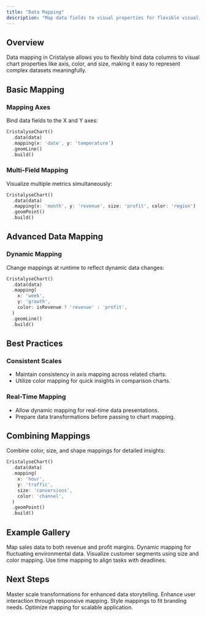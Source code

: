 ```yaml
---
title: "Data Mapping"
description: "Map data fields to visual properties for flexible visualization"
---
```


## Overview

Data mapping in Cristalyse allows you to flexibly bind data columns to visual chart properties like axis, color, and size, making it easy to represent complex datasets meaningfully.

## Basic Mapping

### Mapping Axes

Bind data fields to the X and Y axes:

```dart
CristalyseChart()
  .data(data)
  .mapping(x: 'date', y: 'temperature')
  .geomLine()
  .build()
```

### Multi-Field Mapping

Visualize multiple metrics simultaneously:

```dart
CristalyseChart()
  .data(data)
  .mapping(x: 'month', y: 'revenue', size: 'profit', color: 'region')
  .geomPoint()
  .build()
```

## Advanced Data Mapping

### Dynamic Mapping

Change mappings at runtime to reflect dynamic data changes:

```dart
CristalyseChart()
  .data(data)
  .mapping(
    x: 'week',
    y: 'growth',
    color: isRevenue ? 'revenue' : 'profit',
  )
  .geomLine()
  .build()
```

## Best Practices

### Consistent Scales

- Maintain consistency in axis mapping across related charts.
- Utilize color mapping for quick insights in comparison charts.

### Real-Time Mapping

- Allow dynamic mapping for real-time data presentations.
- Prepare data transformations before passing to chart mapping.

## Combining Mappings

Combine color, size, and shape mappings for detailed insights:

```dart
CristalyseChart()
  .data(data)
  .mapping(
    x: 'hour',
    y: 'traffic',
    size: 'conversions',
    color: 'channel',
  )
  .geomPoint()
  .build()
```

## Example Gallery

<CardGroup cols={2}>
  <Card title="Sales Analysis" icon="trending-up">
    Map sales data to both revenue and profit margins.
  </Card>
  <Card title="Real-Time Sensor Data" icon="sensor">
    Dynamic mapping for fluctuating environmental data.
  </Card>
  <Card title="Market Segmentation" icon="pie-chart">
    Visualize customer segments using size and color mapping.
  </Card>
  <Card title="Project Timelines" icon="timeline">
    Use time mapping to align tasks with deadlines.
  </Card>
</CardGroup>

## Next Steps

<CardGroup cols={2}>
  <Card title="Scales" icon="bar-chart" href="/advanced/scales">
    Master scale transformations for enhanced data storytelling.
  </Card>
  <Card title="Interactive Mapping" icon="cursor" href="/features/interactions">
    Enhance user interaction through responsive mapping.
  </Card>
  <Card title="Custom Themes" icon="brush" href="/advanced/custom-themes">
    Style mappings to fit branding needs.
  </Card>
  <Card title="Performance Mapping" icon="dashboard" href="/advanced/performance">
    Optimize mapping for scalable application.
  </Card>
</CardGroup>
